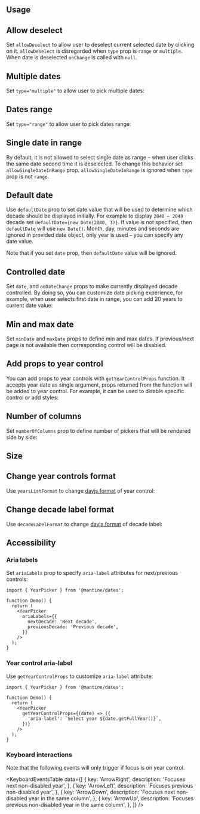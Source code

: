 

## Usage

<Demo data={YearPickerDemos.usage} />

## Allow deselect

Set `allowDeselect` to allow user to deselect current selected date by clicking on it.
`allowDeselect` is disregarded when `type` prop is `range` or `multiple`. When date is
deselected `onChange` is called with `null`.

<Demo data={YearPickerDemos.deselect} />

## Multiple dates

Set `type="multiple"` to allow user to pick multiple dates:

<Demo data={YearPickerDemos.multiple} />

## Dates range

Set `type="range"` to allow user to pick dates range:

<Demo data={YearPickerDemos.range} />

## Single date in range

By default, it is not allowed to select single date as range – when user clicks the same date second time it is deselected.
To change this behavior set `allowSingleDateInRange` prop. `allowSingleDateInRange` is ignored when
`type` prop is not `range`.

<Demo data={YearPickerDemos.singleRange} />

## Default date

Use `defaultDate` prop to set date value that will be used to determine which decade should be displayed initially.
For example to display `2040 – 2049` decade set `defaultDate={new Date(2040, 1)}`. If value is not specified,
then `defaultDate` will use `new Date()`. Month, day, minutes and seconds are ignored in provided date object, only year is used –
you can specify any date value.

Note that if you set `date` prop, then `defaultDate` value will be ignored.

<Demo data={YearPickerDemos.defaultDate} />

## Controlled date

Set `date`, and `onDateChange` props to make currently displayed decade controlled.
By doing so, you can customize date picking experience, for example, when user selects first date in range,
you can add 20 years to current date value:

<Demo data={YearPickerDemos.controlledDate} />

## Min and max date

Set `minDate` and `maxDate` props to define min and max dates. If previous/next page is not available
then corresponding control will be disabled.

<Demo data={YearPickerDemos.minMax} />

## Add props to year control

You can add props to year controls with `getYearControlProps` function. It accepts year date as single argument,
props returned from the function will be added to year control. For example, it can be used to disable specific
control or add styles:

<Demo data={YearPickerDemos.controlProps} />

## Number of columns

Set `numberOfColumns` prop to define number of pickers that will be rendered side by side:

<Demo data={YearPickerDemos.numberOfColumns} />

## Size

<Demo data={YearPickerDemos.sizeConfigurator} />

## Change year controls format

Use `yearsListFormat` to change [dayjs format](https://day.js.org/docs/en/display/format) of year control:

<Demo data={YearPickerDemos.yearsListFormat} />

## Change decade label format

Use `decadeLabelFormat` to change [dayjs format](https://day.js.org/docs/en/display/format) of decade label:

<Demo data={YearPickerDemos.decadeLabelFormat} />

## Accessibility

### Aria labels

Set `ariaLabels` prop to specify `aria-label` attributes for next/previous controls:

```tsx
import { YearPicker } from '@mantine/dates';

function Demo() {
  return (
    <YearPicker
      ariaLabels={{
        nextDecade: 'Next decade',
        previousDecade: 'Previous decade',
      }}
    />
  );
}
```

### Year control aria-label

Use `getYearControlProps` to customize `aria-label` attribute:

```tsx
import { YearPicker } from '@mantine/dates';

function Demo() {
  return (
    <YearPicker
      getYearControlProps={(date) => ({
        'aria-label': `Select year ${date.getFullYear()}`,
      })}
    />
  );
}
```

### Keyboard interactions

Note that the following events will only trigger if focus is on year control.

<KeyboardEventsTable
  data={[
    {
      key: 'ArrowRight',
      description: 'Focuses next non-disabled year',
    },
    {
      key: 'ArrowLeft',
      description: 'Focuses previous non-disabled year',
    },
    {
      key: 'ArrowDown',
      description: 'Focuses next non-disabled year in the same column',
    },
    {
      key: 'ArrowUp',
      description: 'Focuses previous non-disabled year in the same column',
    },
  ]}
/>
